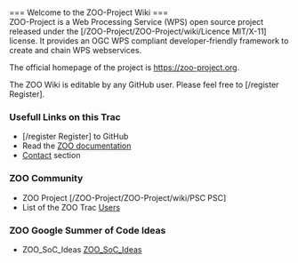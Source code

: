 

<br>
=== Welcome to the ZOO-Project Wiki  ===
<br>
ZOO-Project is a Web Processing Service (WPS) open source project released under the [/ZOO-Project/ZOO-Project/wiki/Licence MIT/X-11] license. It provides an OGC WPS compliant developer-friendly framework to create and chain WPS webservices. 

The official homepage of the project is https://zoo-project.org. 

The ZOO Wiki is editable by any GitHub user. Please feel free to [/register Register].

=== Usefull Links on this Trac  ===

*[/register Register] to GitHub
*Read the [http://zoo-project.org/docs/ ZOO documentation]
*[[Contact]] section

=== ZOO Community   ===
*ZOO Project [/ZOO-Project/ZOO-Project/wiki/PSC PSC]
*List of the ZOO Trac [[Users]]

=== ZOO Google Summer of Code Ideas   ===
*ZOO_SoC_Ideas [[ZOO_SoC_Ideas]]








